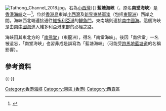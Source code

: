 [[File:Tathong_Channel_2018.jpg|thumb]]，右為[[小西灣|小西灣]]）]]
'''藍塘海峽'''（{{lang-en|Tathong Channel}}，原名'''南堂海峽'''）是[[香港海峽|香港海峽]]之一<ref>{{Cite book|title=集體回憶之維多利亞港 — 百年海港的故事|last=何|first=耀生|publisher=明報出版社|year=2005|isbn=9789628872688|location=香港|pages=184}}</ref>，位於[[香港島|香港島]]東岸[[小西灣|小西灣]]及[[新界東|新界東]][[將軍澳|將軍澳]]（包括[[東龍洲|東龍洲]]）西岸之間。海峽西北端連接通往[[維多利亞港|維多利亞港]]的[[鯉魚門|鯉魚門]]，東南端則連接[[南中國海|南中國海]]。這個海峽是由[[南海|南中國海]]進入維多利亞港東部的必經之路。

海峽因其東北方的「[[南佛堂|南佛堂]]」（東龍洲），得名「南堂海峽」。後因「南佛堂」一名被遺忘，「南堂海峽」也習非成是誤寫為「藍塘海峽」（可能受[[跑馬地|跑馬地]][[藍塘道|藍塘道]]的名稱影響）。

{{Wide image|Tathong Channel 20070715.JPG|800px|從[[東龍洲|東龍洲]]西岸山腰所見的藍塘海峽，鏡頭向西。相中對岸由左至右為[[石澳|石澳]]至[[小西灣|小西灣]]一帶，右方之陸地為[[九龍半島|九龍半島]]及[[清水灣半島|清水灣半島]]南端}}

==參考資料==
{{reflist}}

{{-}}
{{香港海峽}}
{{HK-geo-stub}}

[[Category:香港海峽|Category:香港海峽]]
[[Category:東區_(香港)|Category:東區 (香港)]]
[[Category:西貢區|Category:西貢區]]